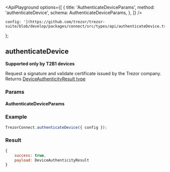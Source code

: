 


<ApiPlayground
    options={[
        {
            title: 'AuthenticateDeviceParams',
            method: 'authenticateDevice',
            schema: AuthenticateDeviceParams,
        },
    ]}
/>

    config: '](https://github.com/trezor/trezor-suite/blob/develop/packages/connect/src/types/api/authenticateDevice.ts)',
};

## authenticateDevice

<Callout type="info">**Supported only by T2B1 devices**</Callout>

Request a signature and validate certificate issued by the Trezor company.
Returns [DeviceAuthenticityResult type](https://github.com/trezor/trezor-suite/blob/develop/packages/connect/src/types/api/authenticateDevice.ts)

### Params

#### AuthenticateDeviceParams

<ParamsTable schema={AuthenticateDeviceParams} descriptions={paramDescriptions} />

### Example

```javascript
TrezorConnect.authenticateDevice({ config });
```

### Result

```javascript
{
    success: true,
    payload: DeviceAuthenticityResult
}
```
